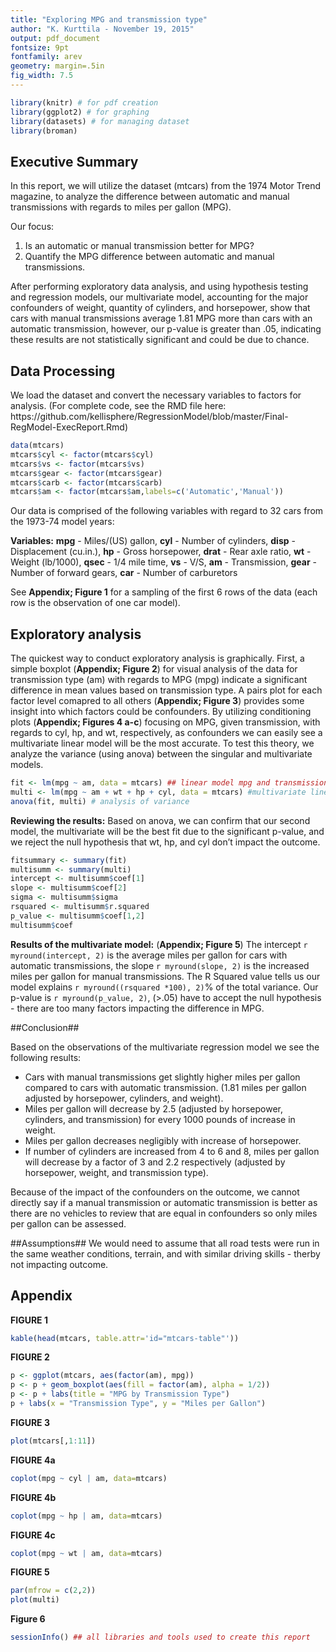 ```yaml
---
title: "Exploring MPG and transmission type"
author: "K. Kurttila - November 19, 2015"
output: pdf_document
fontsize: 9pt
fontfamily: arev
geometry: margin=.5in
fig_width: 7.5
---
```


```r
library(knitr) # for pdf creation
library(ggplot2) # for graphing
library(datasets) # for managing dataset
library(broman)
```
## Executive Summary ##

In this report, we will utilize the dataset (mtcars) from the 1974 Motor Trend magazine, to analyze the difference between automatic and manual transmissions with regards to miles per gallon (MPG). 

Our focus:

1. Is an automatic or manual transmission better for MPG?
2. Quantify the MPG difference between automatic and manual transmissions.

After performing exploratory data analysis, and using hypothesis testing and regression models, our multivariate model, accounting for the major confounders of weight, quantity of cylinders, and horsepower, show that cars with manual transmissions average 1.81 MPG more than cars with an automatic transmission, however, our p-value is greater than .05, indicating these results are not statistically significant and could be due to chance. 

## Data Processing ##
We load the dataset and convert the necessary variables to factors for analysis. (For complete code, see the RMD file here: https://github.com/kellisphere/RegressionModel/blob/master/Final-RegModel-ExecReport.Rmd)

```r
data(mtcars)
mtcars$cyl <- factor(mtcars$cyl)
mtcars$vs <- factor(mtcars$vs)
mtcars$gear <- factor(mtcars$gear)
mtcars$carb <- factor(mtcars$carb)
mtcars$am <- factor(mtcars$am,labels=c('Automatic','Manual'))
```

Our data is comprised of the following variables with regard to 32 cars from the 1973-74 model years:

**Variables:**
**mpg** - Miles/(US) gallon,
**cyl** - Number of cylinders,
**disp** - Displacement (cu.in.),
**hp** - Gross horsepower,
**drat** - Rear axle ratio,
**wt** - Weight (lb/1000),
**qsec** - 1/4 mile time,
**vs** - V/S,
**am** - Transmission,
**gear** - Number of forward gears,
**car** - Number of carburetors

See **Appendix; Figure 1** for a sampling of the first 6 rows of the data (each row is the observation of one car model).


## Exploratory analysis##
The quickest way to conduct exploratory analysis is graphically. First, a simple boxplot (**Appendix; Figure 2**) for visual analysis of the data for transmission type (am) with regards to MPG (mpg) indicate a significant difference in mean values based on transmission type. A pairs plot for each factor level comapred to all others (**Appendix; Figure 3**) provides some insight into which factors could be confounders. By utilizing conditioning plots (**Appendix; Figures 4 a-c**) focusing on MPG, given transmission, with regards to cyl, hp, and wt, respectively, as confounders we can easily see a multivariate linear model will be the most accurate. To test this theory, we analyze the variance (using anova) between the singular and multivariate models.

```r
fit <- lm(mpg ~ am, data = mtcars) ## linear model mpg and transmission
multi <- lm(mpg ~ am + wt + hp + cyl, data = mtcars) #multivariate linear model 
anova(fit, multi) # analysis of variance
```
**Reviewing the results:**
Based on anova, we can confirm that our second model, the multivariate will be the best fit due to the significant p-value, and we reject the null hypothesis that wt, hp, and cyl don't impact the outcome.

```r
fitsummary <- summary(fit)
multisumm <- summary(multi)
intercept <- multisumm$coef[1]
slope <- multisumm$coef[2]
sigma <- multisumm$sigma
rsquared <- multisumm$r.squared
p_value <- multisumm$coef[1,2]
multisumm$coef
```
**Results of the multivariate model:**
(**Appendix; Figure 5**)
The intercept `r myround(intercept, 2)` is the average miles per gallon for cars with automatic transmissions, the slope `r myround(slope, 2)` is the increased miles per gallon for manual transmissions. 
The R Squared value tells us our model explains `r myround((rsquared *100), 2)`% of the total variance.
Our p-value is `r myround(p_value, 2)`, (>.05) have to accept the null hypothesis - there are too many factors impacting the difference in MPG. 

##Conclusion##

Based on the observations of the multivariate regression model we see the following results:

* Cars with manual transmissions get slightly higher miles per gallon compared to cars with automatic transmission. (1.81 miles per gallon adjusted by horsepower, cylinders, and weight).
* Miles per gallon will decrease by 2.5 (adjusted by horsepower, cylinders, and transmission) for every 1000 pounds of increase in weight.
* Miles per gallon decreases negligibly with increase of horsepower.
* If number of cylinders are increased from 4 to 6 and 8, miles per gallon will decrease by a factor of 3 and 2.2 respectively (adjusted by horsepower, weight, and transmission type).

Because of the impact of the confounders on the outcome, we cannot directly say if a manual transmission or automatic transmission is better as there are no vehicles to review that are equal in confounders so only miles per gallon can be assessed.

##Assumptions##
We would need to assume that all road tests were run in the same weather conditions, terrain, and with similar driving skills - therby not impacting outcome.

## Appendix##
**FIGURE 1** 

```r
kable(head(mtcars, table.attr='id="mtcars-table"'))
```

\newpage

**FIGURE 2 **

```r
p <- ggplot(mtcars, aes(factor(am), mpg))
p <- p + geom_boxplot(aes(fill = factor(am), alpha = 1/2)) 
p <- p + labs(title = "MPG by Transmission Type") 
p + labs(x = "Transmission Type", y = "Miles per Gallon")
```

**FIGURE 3 **

```r
plot(mtcars[,1:11])
```

**FIGURE 4a **

```r
coplot(mpg ~ cyl | am, data=mtcars)
```

\newpage

**FIGURE 4b **

```r
coplot(mpg ~ hp | am, data=mtcars)
```


**FIGURE 4c **

```r
coplot(mpg ~ wt | am, data=mtcars)
```

\newpage

**FIGURE 5 **

```r
par(mfrow = c(2,2))
plot(multi)
```
**Figure 6 **

```r
sessionInfo() ## all libraries and tools used to create this report
```

